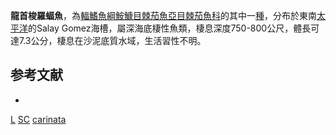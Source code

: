 {{Speciesbox
| taxon = Solocisquama carinata 
| binomial_authority = [[Bradbury|Bradbury]], 1999
| status = DD
| status_system = IUCN3.1
}}

'''龍首梭羅蝠魚'''，為[[輻鰭魚綱|輻鰭魚綱]][[鮟鱇目|鮟鱇目]][[棘茄魚亞目|棘茄魚亞目]][[棘茄魚科|棘茄魚科]]的其中一[[種|種]]，分布於東南[[太平洋|太平洋]]的Salay Gomez海槽，屬深海底棲性魚類，棲息深度750-800公尺，體長可達7.3公分，棲息在沙泥底質水域，生活習性不明。

==参考文献==
*{{FishBase_species|genus=Solocisquama|species=carinata|year=2014|month=2}}

{{魚類小作品}}

{{Taxonbar}}
[[Category:1999年描述的鱼类|L]]
[[Category:IUCN红色名录数据缺乏物种|SC]]
[[Category:梭羅蝠魚屬|carinata]]
